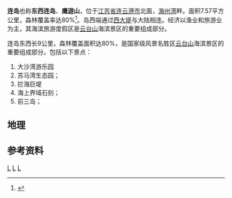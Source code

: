 {{Infobox Islands
| plural = yes
| name             =连岛
| image name       = 西连岛远眺.JPG
| image caption    = 西连岛远眺
| image size       = 
| locator map      =
| map_custom       = 
| native name      = 
| native name link = 
| other_names         = 
| location         = [[黄海|黄海]]
| coordinates      = {{Coord|34|45|27|N|119|27|50|E|display=inline}}
| archipelago      = 
| total islands    = 
| major islands    = 
| area             =7.57平方公里
| length           =
| width            =
| coastline        =17.66公里<ref>{{cite web | language = zh-cn | publisher = 连云港来客 | title = 连云港连岛简介 | url = http://www.lyglk.com/culture.asp?id=28 | date = 2007-07-01 | accessdate = 2011-10-04 | deadurl = yes | archiveurl = https://web.archive.org/web/20110620191856/http://www.lyglk.com/culture.asp?id=28 | archivedate = 2011-06-20 }}</ref>
| highest mount    = 大桅尖（358米）
| elevation        = 
| country                         = China
| country admin divisions title     = 省
| country admin divisions           = [[江苏省|江苏省]]
| country admin divisions title 1   = 市
| country admin divisions 1         = [[连云港市|连云港市]]
| country admin divisions title 2   = 区
| country admin divisions 2         =[[连云区|连云区]]
| population       = 5000
| population as of = 
| density          = 
| ethnic groups    = 
| additional info  =
}}
'''连岛'''也称'''东西连岛'''、'''鹰遊山'''，位于[[江苏省|江苏省]][[连云港市|连云港市]]北面，[[海州湾|海州湾]]畔。面积7.57平方公里，森林覆盖率达80%<ref>{{cite web | language = zh-cn | publisher = 国家海洋环境预报中心 | title = 连云港东西连岛滨海旅游度假区 | url = http://www.nmefc.gov.cn/lydjqShow.aspx?FID=20081223112358953007&CID=20081223130030359061 | date =  | accessdate = 2011-10-04 }}{{Dead link|date=2018年7月 |bot=InternetArchiveBot |fix-attempted=yes }}</ref>。岛西端通过[[西大堤|西大堤]]与大陆相连。经济以渔业和旅游业为主，其海滨旅游度假区是[[云台山|云台山]]海滨景区的重要组成部分。

连岛东西长9公里，森林覆盖面积达80%，是国家级风景名胜区[[云台山|云台山]]海滨景区的重要组成部分。包括以下景点：
#大沙湾游乐园
#苏马湾生态园；
#拦海巨堤
#海上界域石刻；
#前三岛；


==地理==


{{Weather box|width=auto
|collapsed   =  
|open        =  
|metric first=y
|single line=y 
|location = 连岛 (1981−2010)
|Jan high C = 4.1
|Feb high C = 6.0
|Mar high C = 10.6
|Apr high C = 17.5
|May high C = 23.1
|Jun high C = 26.0
|Jul high C = 29.0
|Aug high C = 28.7
|Sep high C = 25.5
|Oct high C = 20.5
|Nov high C = 13.6
|Dec high C = 7.0
|year high C = 

|Jan mean C =  1.6
|Feb mean C =  3.2
|Mar mean C =  7.3
|Apr mean C = 13.6
|May mean C = 19.1
|Jun mean C = 22.9
|Jul mean C = 26.4
|Aug mean C = 26.5
|Sep mean C = 23.2
|Oct mean C = 18.0
|Nov mean C = 10.9
|Dec mean C = 4.4
|year mean C =  

|Jan low C =-0.4
|Feb low C = 0.9
|Mar low C =4.7
|Apr low C = 10.5
|May low C = 16.0
|Jun low C = 20.3
|Jul low C = 24.1
|Aug low C = 24.4
|Sep low C = 21.1
|Oct low C = 15.7
|Nov low C = 8.6
|Dec low C = 2.3
|year low C =  

| Jan humidity  =	63
| Feb humidity  =	65
| Mar humidity  =	67
| Apr humidity  =	65
| May humidity  =	70
| Jun humidity  =	77
| Jul humidity  =	82
| Aug humidity  =	80
| Sep humidity  =	71
| Oct humidity  =	65
| Nov humidity  =	64
| Dec humidity  =	62
| year humidity  =	

|precipitation colour = green
|Jan precipitation mm =  21.0
|Feb precipitation mm =  23.6
|Mar precipitation mm = 33.5
|Apr precipitation mm =  42.9
|May precipitation mm = 69.7
|Jun precipitation mm =  100.0
|Jul precipitation mm = 224.8
|Aug precipitation mm = 192.6
|Sep precipitation mm =  103.8
|Oct precipitation mm =  40.8
|Nov precipitation mm =  35.4
|Dec precipitation mm =16.2
|source 1 = 中国气象数据网<ref name = Cityintro>{{cite web| url = https://data.cma.cn/data/weatherBk.html| script-title = zh: 西连岛- 气象数据 -中国气象数据网| publisher = Weather China| language = zh-cn| access-date = 2012-06-17| archive-date = 2021-02-19| archive-url = https://web.archive.org/web/20210219231518/http://data.cma.cn/data/weatherBk.html| dead-url = no}}</ref>
}}

==参考资料==
{{reflist}}

{{江苏小作品}}

[[Category:江苏岛屿|L]]
[[Category:连云港旅游|L]]
[[Category:连云区|L]]